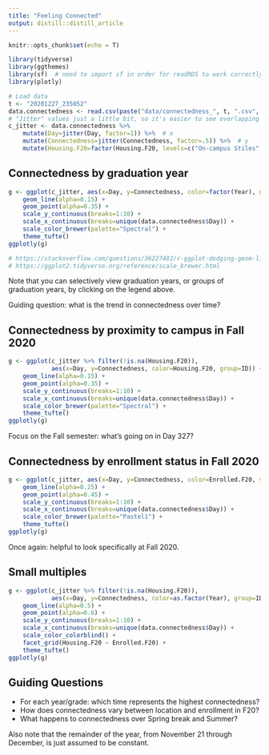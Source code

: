 ```yaml
---
title: "Feeling Connected"
output: distill::distill_article
---
```


```r
knitr::opts_chunk$set(echo = T)
```

```r
library(tidyverse)
library(ggthemes)
library(sf)  # need to import sf in order for readRDS to work correctly
library(plotly)
```

```r
# Load data
t <- "20201227_235052"
data.connectedness <- read.csv(paste("data/connectedness_", t, ".csv", sep=""))
# "Jitter" values just a little bit, so it's easier to see overlapping points
c_jitter <- data.connectedness %>%
    mutate(Day=jitter(Day, factor=1)) %>%  # x
    mutate(Connectedness=jitter(Connectedness, factor=.5)) %>%  # y
    mutate(Housing.F20=factor(Housing.F20, levels=c("On-campus Stiles", "On-campus OC", "Off-campus", "Remote")))
```

## Connectedness by graduation year

```r
g <- ggplot(c_jitter, aes(x=Day, y=Connectedness, color=factor(Year), group=ID)) +
    geom_line(alpha=0.15) +
    geom_point(alpha=0.35) +
    scale_y_continuous(breaks=1:10) +
    scale_x_continuous(breaks=unique(data.connectedness$Day)) +
    scale_color_brewer(palette="Spectral") +
    theme_tufte()
ggplotly(g)

# https://stackoverflow.com/questions/36227482/r-ggplot-dodging-geom-lines
# https://ggplot2.tidyverse.org/reference/scale_brewer.html
```

Note that you can selectively view graduation years, or groups of graduation years, by clicking on the legend above.

Guiding question: what is the trend in connectedness over time?

## Connectedness by proximity to campus in Fall 2020

```r
g <- ggplot(c_jitter %>% filter(!is.na(Housing.F20)),
            aes(x=Day, y=Connectedness, color=Housing.F20, group=ID)) +
    geom_line(alpha=0.15) +
    geom_point(alpha=0.35) +
    scale_y_continuous(breaks=1:10) +
    scale_x_continuous(breaks=unique(data.connectedness$Day)) +
    scale_color_brewer(palette="Spectral") +
    theme_tufte()
ggplotly(g)
```

Focus on the Fall semester: what's going on in Day 327?

## Connectedness by enrollment status in Fall 2020
```r
g <- ggplot(c_jitter, aes(x=Day, y=Connectedness, color=Enrolled.F20, shape=Enrolled.F20, group=ID)) +
    geom_line(alpha=0.25) +
    geom_point(alpha=0.45) +
    scale_y_continuous(breaks=1:10) +
    scale_x_continuous(breaks=unique(data.connectedness$Day)) +
    scale_color_brewer(palette="Pastel1") +
    theme_tufte()
ggplotly(g)
```

Once again: helpful to look specifically at Fall 2020.

## Small multiples

```r
g <- ggplot(c_jitter %>% filter(!is.na(Housing.F20)),
            aes(x=Day, y=Connectedness, color=as.factor(Year), group=ID)) +
    geom_line(alpha=0.5) +
    geom_point(alpha=0.6) +
    scale_y_continuous(breaks=1:10) +
    scale_x_continuous(breaks=unique(data.connectedness$Day)) +
    scale_color_colorblind() +
    facet_grid(Housing.F20 ~ Enrolled.F20) +
    theme_tufte()
ggplotly(g)
```


## Guiding Questions

* For each year/grade: which time represents the highest connectedness?
* How does connectedness vary between location and enrollment in F20?
* What happens to connectedness over Spring break and Summer?

Also note that the remainder of the year, from November 21 through December, is just assumed to be constant.